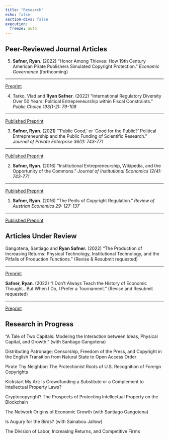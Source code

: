 ```yaml
---
title: "Research"
echo: false
section-divs: false
execution:
  freeze: auto
---
```


## Peer-Reviewed Journal Articles

5. **Safner, Ryan**. (2022) "Honor Among Thieves: How 19th Century American Pirate Publishers Simulated Copyright Protection." *Economic Governance* (forthcoming)

---

<p style="text-align:left"><a target="_blank" href="https://papers.ssrn.com/sol3/papers.cfm?abstract_id=3775330"><span class="btn btn-outline-dark btn-sm"><i class="fas fa-file-pdf"></i> Preprint</a></span></p>

4. Tarko, Vlad and **Ryan Safner**. (2022) "International Regulatory Diversity Over 50 Years: Political Entrepreneurship within Fiscal Constraints." *Public Choice 193(1-2): 79-108*

---

<p style="text-align:left"><a target="_blank" href="https://link.springer.com/article/10.1007/s11127-022-01011-2"><span class="btn btn-outline-dark btn-sm"><i class="fas fa-external-link-square-alt"></i> Published </a></span> <a target="_blank" href="https://metricsF22.classes.ryansafner.com/files/r-qmd/4_3_categorical_data_and_interactions_answers.qmd"><span class="btn btn-outline-dark btn-sm"><i class="fas fa-file-pdf"></i> Preprint</a></span></p>


3. **Safner, Ryan**. (2021) "'Public Good,' or 'Good for the Public?' Political Entrepreneurship and the Public Funding of Scientific Research." *Journal of Private Enterprise 36(1): 743-771*

---

<p style="text-align:left"><a target="_blank" href="http://journal.apee.org/index.php/2021_Journal_of_Private_Enterprise_Vol_36_No_1_Spring_parte2"><span class="btn btn-outline-dark btn-sm"><i class="fas fa-external-link-square-alt"></i> Published </a></span> <a target="_blank" href="https://papers.ssrn.com/sol3/papers.cfm?abstract_id=2488655"><span class="btn btn-outline-dark btn-sm"><i class="fas fa-file-pdf"></i> Preprint</a></span></p>

2. **Safner, Ryan**. (2016) "Institutional Entrepreneurship, Wikipedia, and the Opportunity of the Commons." *Journal of Institutional Economics 12(4): 743-771*

---

<p style="text-align:left"><a target="_blank" href="https://doi.org/https://doi.org/10.1017/S1744137416000096"><span class="btn btn-outline-dark btn-sm"><i class="fas fa-external-link-square-alt"></i> Published </a></span> <a target="_blank" href="http://papers.ssrn.com/abstract=2396874"><span class="btn btn-outline-dark btn-sm"><i class="fas fa-file-pdf"></i> Preprint</a></span></p>


1. **Safner, Ryan**. (2016) "The Perils of Copyright Regulation." *Review of Austrian Economics 29: 127-137*

---

<p style="text-align:left"><a target="_blank" href="http://papers.ssrn.com/abstract=2396874"><span class="btn btn-outline-dark btn-sm"><i class="fas fa-external-link-square-alt"></i> Published </a></span> <a target="_blank" href="https://doi.org/https://doi.org/10.1007/s11138-014-0293-5"><span class="btn btn-outline-dark btn-sm"><i class="fas fa-file-pdf"></i> Preprint</a></span></p>

## Articles Under Review

Gangotena, Santiago and **Ryan Safner.** (2022) "The Production of Increasing Returns: Physical Technology, Institutional Technology, and the Pitfalls of Production Functions." (Revise & Resubmit requested)

---

<p style="text-align:left"><a target="_blank" href="https://papers.ssrn.com/sol3/papers.cfm?abstract_id=2626587"><span class="btn btn-outline-dark btn-sm"><i class="fas fa-file-pdf"></i> Preprint</a></span></p>

**Safner, Ryan**. (2022) "I Don't Always Teach the History of Economic Thought...But When I Do, I Prefer a Tournament." (Revise and Resubmit requested)

---

<p style="text-align:left"><a target="_blank" href="https://papers.ssrn.com/sol3/papers.cfm?abstract_id=3775330"><span class="btn btn-outline-dark btn-sm"><i class="fas fa-file-pdf"></i> Preprint</a></span></p>

## Research in Progress

"A Tale of Two Capitals: Modeling the Interaction between Ideas, Physical Capital, and Growth." (with Santiago Gangotena)

Distributing Patronage: Censorship, Freedom of the Press, and Copyright in the English Transition from Natural State to Open Access Order

Pirate Thy Neighbor: The Protectionist Roots of U.S. Recognition of Foreign Copyrights

Kickstart My Art: Is Crowdfunding a Substitute or a Complement to Intellectual Property Laws?

Cryptocopyright? The Prospects of Protecting Intellectual Property on the Blockchain

The Network Origins of Economic Growth (with Santiago Gangotena)

Is Augury for the Birds? (with Sainabou Jallow)

The Division of Labor, Increasing Returns, and Competitive Firms
